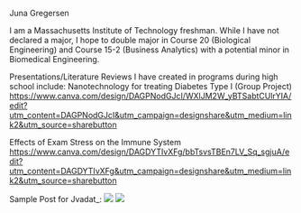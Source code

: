 Juna Gregersen

I am a Massachusetts Institute of Technology freshman. 
While I have not declared a major, I hope to double major in Course 20 (Biological Engineering) and Course 15-2 (Business Analytics) with a potential minor in Biomedical Engineering.

Presentations/Literature Reviews I have created in programs during high school include:
Nanotechnology for treating Diabetes Type I (Group Project)
https://www.canva.com/design/DAGPNodGJcI/WXlJM2W_yBTSabtCUlrYIA/edit?utm_content=DAGPNodGJcI&utm_campaign=designshare&utm_medium=link2&utm_source=sharebutton 

Effects of Exam Stress on the Immune System
https://www.canva.com/design/DAGDYTIvXFg/bbTsvsTBEn7LV_Sq_sgjuA/edit?utm_content=DAGDYTIvXFg&utm_campaign=designshare&utm_medium=link2&utm_source=sharebutton

Sample Post for Jvadat_:
![](Images/biomeddevices%20ex)
![](Images/biomeddevices%20ex1)

